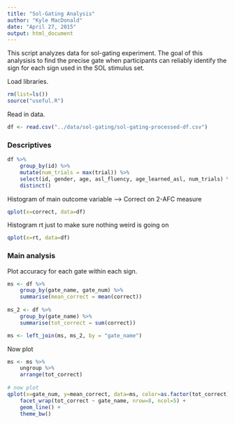 ```yaml
---
title: "Sol-Gating Analysis"
author: "Kyle MacDonald"
date: "April 27, 2015"
output: html_document
---
```


This script analyzes data for sol-gating experiment. The goal 
of this analysisis to find the precise gate when participants 
can reliably identify the sign for each sign used in the SOL 
stimulus set.

Load libraries.

```r
rm(list=ls())
source("useful.R")
```

Read in data.

```r
df <- read.csv("../data/sol-gating/sol-gating-processed-df.csv")
```

### Descriptives

```r
df %>%
    group_by(id) %>%
    mutate(num_trials = max(trial)) %>%
    select(id, gender, age, asl_fluency, age_learned_asl, num_trials) %>%
    distinct()
```

Histogram of main outcome variable --> Correct on 2-AFC measure

```r
qplot(x=correct, data=df)
```

Histogram rt just to make sure nothing weird is going on 

```r
qplot(x=rt, data=df)
```

### Main analysis

Plot accuracy for each gate within each sign.

```r
ms <- df %>%
    group_by(gate_name, gate_num) %>%
    summarise(mean_correct = mean(correct))
    
ms_2 <- df %>% 
    group_by(gate_name) %>%
    summarise(tot_correct = sum(correct))

ms <- left_join(ms, ms_2, by = "gate_name") 
```

Now plot

```r
ms <- ms %>%
    ungroup %>%
    arrange(tot_correct)
    
# now plot
qplot(x=gate_num, y=mean_correct, data=ms, color=as.factor(tot_correct)) +
    facet_wrap(tot_correct ~ gate_name, nrow=8, ncol=5) +
    geom_line() +
    theme_bw()
```